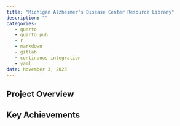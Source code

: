 ```yaml
---
title: "Michigan Alzheimer's Disease Center Resource Library"
description: ""
categories: 
   - quarto
   - quarto pub
   - r
   - markdown
   - gitlab
   - continuous integration
   - yaml
date: November 3, 2023
---
```



## Project Overview

## Key Achievements